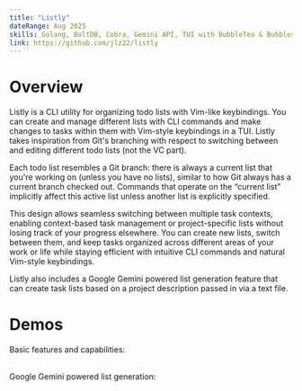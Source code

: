 ```yaml
---
title: "Listly"
dateRange: Aug 2025
skills: Golang, BoltDB, Cobra, Gemini API, TUI with BubbleTea & Bubbles
link: https://github.com/jlz22/listly
---
```


# Overview
Listly is a CLI utility for organizing todo lists with Vim-like keybindings. You can create and manage different lists with CLI commands and make changes to tasks within them with Vim-style keybindings in a TUI. Listly takes inspiration from Git's branching with respect to switching between and editing different todo lists (not the VC part).

Each todo list resembles a Git branch: there is always a current list that you're working on (unless you have no lists), similar to how Git always has a current branch checked out. Commands that operate on the “current list” implicitly affect this active list unless another list is explicitly specified.

This design allows seamless switching between multiple task contexts, enabling context-based task management or project-specific lists without losing track of your progress elsewhere. You can create new lists, switch between them, and keep tasks organized across different areas of your work or life while staying efficient with intuitive CLI commands and natural Vim-style keybindings.

Listly also includes a Google Gemini powered list generation feature that can create task lists based on a project description passed in via a text file.

# Demos
Basic features and capabilities:
<br/>
<YoutubeEmbed id="s1b4MqS0Fhg"/>
<br/>

Google Gemini powered list generation:
<br/>
<YoutubeEmbed id="JiIubzw7owM" />
<br/>